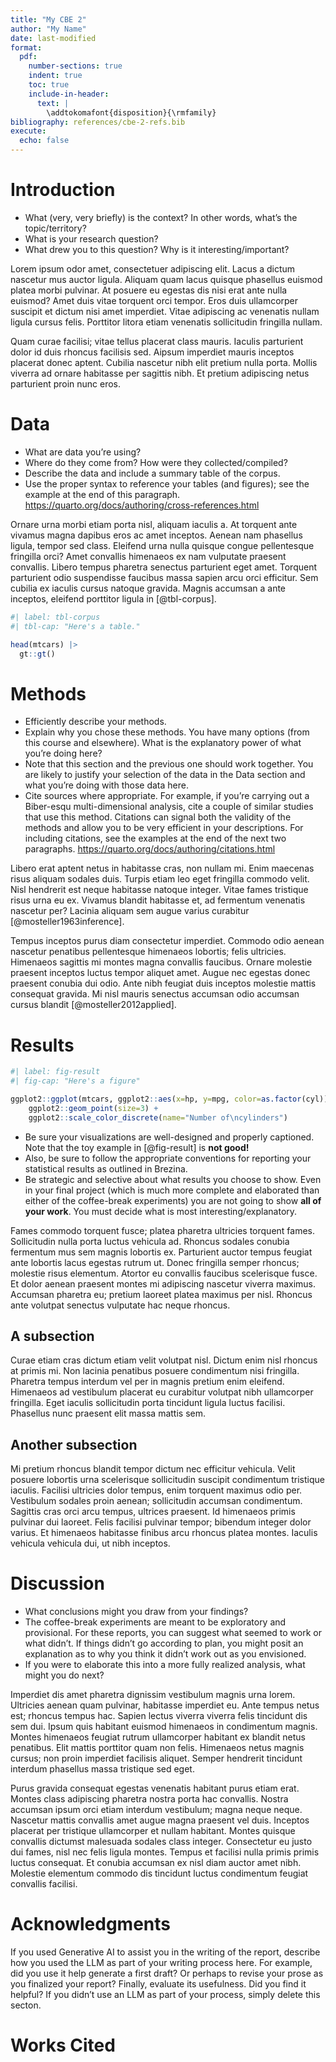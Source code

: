 ```yaml
---
title: "My CBE 2"
author: "My Name"
date: last-modified
format:
  pdf:
    number-sections: true
    indent: true
    toc: true
    include-in-header:
      text: |
        \addtokomafont{disposition}{\rmfamily}
bibliography: references/cbe-2-refs.bib
execute:
  echo: false
---
```


# Introduction

* What (very, very briefly) is the context? In other words, what's the topic/territory?
* What is your research question?
* What drew you to this question? Why is it interesting/important?

Lorem ipsum odor amet, consectetuer adipiscing elit. Lacus a dictum nascetur mus auctor ligula. Aliquam quam lacus quisque phasellus euismod platea morbi pulvinar. At posuere eu egestas dis nisi erat ante nulla euismod? Amet duis vitae torquent orci tempor. Eros duis ullamcorper suscipit et dictum nisi amet imperdiet. Vitae adipiscing ac venenatis nullam ligula cursus felis. Porttitor litora etiam venenatis sollicitudin fringilla nullam.

Quam curae facilisi; vitae tellus placerat class mauris. Iaculis parturient dolor id duis rhoncus facilisis sed. Aipsum imperdiet mauris inceptos placerat donec aptent. Cubilia nascetur nibh elit pretium nulla porta. Mollis viverra ad ornare habitasse per sagittis nibh. Et pretium adipiscing netus parturient proin nunc eros.

# Data

* What are data you're using?
* Where do they come from? How were they collected/compiled?
* Describe the data and include a summary table of the corpus.
* Use the proper syntax to reference your tables (and figures); see the example at the end of this paragraph. <https://quarto.org/docs/authoring/cross-references.html>

Ornare urna morbi etiam porta nisl, aliquam iaculis a. At torquent ante vivamus magna dapibus eros ac amet inceptos. Aenean nam phasellus ligula, tempor sed class. Eleifend urna nulla quisque congue pellentesque fringilla orci? Amet convallis himenaeos ex nam vulputate praesent convallis. Libero tempus pharetra senectus parturient eget amet. Torquent parturient odio suspendisse faucibus massa sapien arcu orci efficitur. Sem cubilia ex iaculis cursus natoque gravida. Magnis accumsan a ante inceptos, eleifend porttitor ligula in [@tbl-corpus].

```r
#| label: tbl-corpus
#| tbl-cap: "Here's a table."

head(mtcars) |>
  gt::gt()

```


# Methods

* Efficiently describe your methods.
* Explain why you chose these methods. You have many options (from this course and elsewhere). What is the explanatory power of what you're doing here?
* Note that this section and the previous one should work together. You are likely to justify your selection of the data in the Data section and what you're doing with those data here.
* Cite sources where appropriate. For example, if you're carrying out a Biber-esqu multi-dimensional analysis, cite a couple of similar studies that use this method. Citations can signal both the validity of the methods and allow you to be very efficient in your descriptions. For including citations, see the examples at the end of the next two paragraphs. <https://quarto.org/docs/authoring/citations.html>

Libero erat aptent netus in habitasse cras, non nullam mi. Enim maecenas risus aliquam sodales duis. Turpis etiam leo eget fringilla commodo velit. Nisl hendrerit est neque habitasse natoque integer. Vitae fames tristique risus urna eu ex. Vivamus blandit habitasse et, ad fermentum venenatis nascetur per? Lacinia aliquam sem augue varius curabitur [@mosteller1963inference].

Tempus inceptos purus diam consectetur imperdiet. Commodo odio aenean nascetur penatibus pellentesque himenaeos lobortis; felis ultricies. Himenaeos sagittis mi montes magna convallis faucibus. Ornare molestie praesent inceptos luctus tempor aliquet amet. Augue nec egestas donec praesent conubia dui odio. Ante nibh feugiat duis inceptos molestie mattis consequat gravida. Mi nisl mauris senectus accumsan odio accumsan cursus blandit [@mosteller2012applied].

# Results

```r
#| label: fig-result
#| fig-cap: "Here's a figure"

ggplot2::ggplot(mtcars, ggplot2::aes(x=hp, y=mpg, color=as.factor(cyl))) +
    ggplot2::geom_point(size=3) +
    ggplot2::scale_color_discrete(name="Number of\ncylinders")

```


* Be sure your visualizations are well-designed and properly captioned. Note that the toy example in [@fig-result] is **not good!**
* Also, be sure to follow the appropriate conventions for reporting your statistical results as outlined in Brezina.
* Be strategic and selective about what results you choose to show. Even in your final project (which is much more complete and elaborated than either of the coffee-break experiments) you are not going to show **all of your work**. You must decide what is most interesting/explanatory.


Fames commodo torquent fusce; platea pharetra ultricies torquent fames. Sollicitudin nulla porta luctus vehicula ad. Rhoncus sodales conubia fermentum mus sem magnis lobortis ex. Parturient auctor tempus feugiat ante lobortis lacus egestas rutrum ut. Donec fringilla semper rhoncus; molestie risus elementum. Atortor eu convallis faucibus scelerisque fusce. Et dolor aenean praesent montes mi adipiscing nascetur viverra maximus. Accumsan pharetra eu; pretium laoreet platea maximus per nisl. Rhoncus ante volutpat senectus vulputate hac neque rhoncus.

## A subsection

Curae etiam cras dictum etiam velit volutpat nisl. Dictum enim nisl rhoncus at primis mi. Non lacinia penatibus posuere condimentum nisi fringilla. Pharetra tempus interdum vel per in magnis pretium enim eleifend. Himenaeos ad vestibulum placerat eu curabitur volutpat nibh ullamcorper fringilla. Eget iaculis sollicitudin porta tincidunt ligula luctus facilisi. Phasellus nunc praesent elit massa mattis sem.

## Another subsection

Mi pretium rhoncus blandit tempor dictum nec efficitur vehicula. Velit posuere lobortis urna scelerisque sollicitudin suscipit condimentum tristique iaculis. Facilisi ultricies dolor tempus, enim torquent maximus odio per. Vestibulum sodales proin aenean; sollicitudin accumsan condimentum. Sagittis cras orci arcu tempus, ultrices praesent. Id himenaeos primis pulvinar dui laoreet. Felis facilisi pulvinar tempor; bibendum integer dolor varius. Et himenaeos habitasse finibus arcu rhoncus platea montes. Iaculis vehicula vehicula dui, ut nibh inceptos.


# Discussion

* What conclusions might you draw from your findings?
* The coffee-break experiments are meant to be exploratory and provisional. For these reports, you can suggest what seemed to work or what didn't. If things didn't go according to plan, you might posit an explanation as to why you think it didn't work out as you envisioned.
* If you were to elaborate this into a more fully realized analysis, what might you do next?

Imperdiet dis amet pharetra dignissim vestibulum magnis urna lorem. Ultricies aenean quam pulvinar, habitasse imperdiet eu. Ante tempus netus est; rhoncus tempus hac. Sapien lectus viverra viverra felis tincidunt dis sem dui. Ipsum quis habitant euismod himenaeos in condimentum magnis. Montes himenaeos feugiat rutrum ullamcorper habitant ex blandit netus penatibus. Elit mattis porttitor quam non felis. Himenaeos netus magnis cursus; non proin imperdiet facilisis aliquet. Semper hendrerit tincidunt interdum phasellus massa tristique sed eget.

Purus gravida consequat egestas venenatis habitant purus etiam erat. Montes class adipiscing pharetra nostra porta hac convallis. Nostra accumsan ipsum orci etiam interdum vestibulum; magna neque neque. Nascetur mattis convallis amet augue magna praesent vel duis. Inceptos placerat per tristique ullamcorper et nullam habitant. Montes quisque convallis dictumst malesuada sodales class integer. Consectetur eu justo dui fames, nisl nec felis ligula montes. Tempus et facilisi nulla primis primis luctus consequat. Et conubia accumsan ex nisl diam auctor amet nibh. Molestie elementum commodo dis tincidunt luctus condimentum feugiat convallis facilisi.

# Acknowledgments {.appendix}

If you used Generative AI to assist you in the writing of the report, describe how you used the LLM as part of your writing process here. For example, did you use it help generate a first draft? Or perhaps to revise your prose as you finalized your report? Finally, evaluate its usefulness. Did you find it helpful? If you didn't use an LLM as part of your process, simply delete this secton.

# Works Cited

